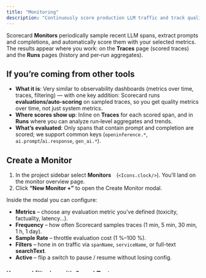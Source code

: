 ```yaml
---
title: "Monitoring"
description: "Continuously score production LLM traffic and track quality over time."
---
```



Scorecard **Monitors** periodically sample recent LLM spans, extract prompts and completions, and automatically score them with your selected metrics. The results appear where you work: on the **Traces** page (scored traces) and the **Runs** pages (history and per‑run aggregates).

## If you’re coming from other tools

- **What it is**: Very similar to observability dashboards (metrics over time, traces, filtering) — with one key addition: Scorecard runs **evaluations/auto‑scoring** on sampled traces, so you get quality metrics over time, not just system metrics.
- **Where scores show up**: Inline on **Traces** for each scored span, and in **Runs** where you can analyze run‑level aggregates and trends.
- **What’s evaluated**: Only spans that contain prompt and completion are scored; we support common keys (`openinference.*`, `ai.prompt`/`ai.response`, `gen_ai.*`).

<DarkLightImage
  lightSrc="/images/tracing-light.png"
  darkSrc="/images/tracing-dark.png"
  caption="Monitor overview list."
  alt="Screenshot of monitor overview list."
/>

## Create a Monitor

1. In the project sidebar select **Monitors** (<code>&lt;Icons.clock/&gt;</code>). You’ll land on the monitor overview page.
2. Click **“New Monitor +”** to open the Create Monitor modal.

<DarkLightImage
  lightSrc="/images/tracing-light.png"
  darkSrc="/images/tracing-dark.png"
  caption="Create monitor modal."
  alt="Create monitor modal screenshot."
/>

Inside the modal you can configure:

* **Metrics** – choose any evaluation metric you’ve defined (toxicity, factuality, latency…).
* **Frequency** – how often Scorecard samples traces (1 min, 5 min, 30 min, 1 h, 1 day).
* **Sample Rate** – throttle evaluation cost (1 %–100 %).
* **Filters** – hone in on traffic via <code>spanName</code>, <code>serviceName</code>, or full-text **searchText**.
* **Active** – flip a switch to pause / resume without losing config.

<DarkLightImage
  lightSrc="/images/tracing-dark.png"
  darkSrc="/images/tracing-light.png"
  caption="Monitor options – sample & filter."
  alt="Sample and filter UI."
/>

### Keyword filtering with SearchText

Use **SearchText** to match any keywords or phrases embedded in your traces. It searches across span and resource attributes (including prompt/response fields), so you can:

- Track sensitive topics (e.g., “refund policy”, “PCI”, “unsafe”) as dedicated monitors
- Isolate incident-related traffic and watch the quality recover
- Run targeted evaluations for specific features, intents, or cohorts

This turns production monitoring into topic-level QA: you’re not just watching everything, you’re watching the parts that matter.

Click **Create Monitor** and scoring starts on the next cycle.

## What happens after it runs

- Monitors sample recent AI spans using deterministic, hash‑based sampling (stable slices) and create a **Run**.
- Each sampled span is scored and appears inline on the **Traces** page with score chips; click any row to open the full trace.
- From a scored trace you can follow the link to the corresponding **Run** to see run‑level details.

## Where to view results

- **Traces**: Browse scored spans, filter by keywords with SearchText, and jump into details for debugging.
- **Runs**: See run history and performance over time, plus per‑run aggregates and plots on the run details pages.

<DarkLightImage
  lightSrc="/images/tracing-light.png"
  darkSrc="/images/tracing-dark.png"
  caption="Edit monitor modal."
  alt="Edit monitor modal screenshot."
/>

## Manage monitors

- **Edit** a monitor to change metrics, sampling, filters or toggle **Active**.
- **Delete** a monitor to stop processing entirely.

<DarkLightImage
  lightSrc="/images/tracing-dark.png"
  darkSrc="/images/tracing-light.png"
  caption="Monitor management UI."
  alt="Monitor management UI screenshot."
/>

## Use cases

- Production monitoring of LLM quality and safety
- Auto-scoring on real user traffic
- Tracking model/prompt health over time

<Note>
Ready to set one up? Follow the [Online Evaluation & Production Monitoring Quickstart](/intro/production-monitoring-quickstart).
</Note>